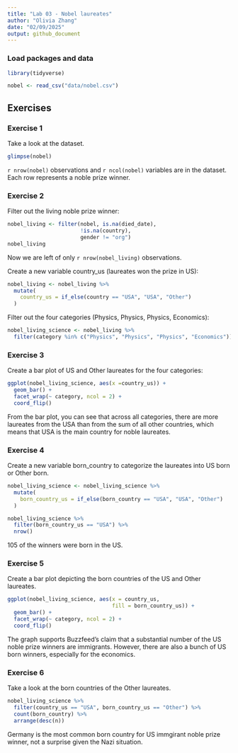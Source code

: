 ```yaml
---
title: "Lab 03 - Nobel laureates"
author: "Olivia Zhang"
date: "02/09/2025"
output: github_document
---
```


### Load packages and data

```r
library(tidyverse) 
```

```r
nobel <- read_csv("data/nobel.csv")
```

## Exercises

### Exercise 1

Take a look at the dataset. 

```r
glimpse(nobel)
```
`r nrow(nobel)` observations and `r ncol(nobel)` variables are in the dataset. Each row represents a noble prize winner. 

### Exercise 2

Filter out the living noble prize winner:

```r
nobel_living <- filter(nobel, is.na(died_date),
                       !is.na(country),
                       gender != "org")
nobel_living
```
Now we are left of only `r nrow(nobel_living)` observations. 


Create a new variable country_us (laureates won the prize in US):

```r
nobel_living <- nobel_living %>%
  mutate(
    country_us = if_else(country == "USA", "USA", "Other")
  )
```

Filter out the four categories (Physics, Physics, Physics, Economics):

```r
nobel_living_science <- nobel_living %>%
  filter(category %in% c("Physics", "Physics", "Physics", "Economics"))
```

### Exercise 3

Create a bar plot of US and Other laureates for the four categories:

```r
ggplot(nobel_living_science, aes(x =country_us)) +
  geom_bar() +
  facet_wrap(~ category, ncol = 2) +
  coord_flip()
```

From the bar plot, you can see that across all categories, there are more laureates from the USA than from the sum of all other countries, which means that USA is the main country for noble laureates. 

### Exercise 4

Create a new variable born_country to categorize the laureates into US born or Other born. 

```r
nobel_living_science <- nobel_living_science %>%
  mutate(
    born_country_us = if_else(born_country == "USA", "USA", "Other")
  )

nobel_living_science %>%
  filter(born_country_us == "USA") %>%
  nrow()
```
105 of the winners were born in the US.

### Exercise 5

Create a bar plot depicting the born countries of the US and Other laureates.

```r
ggplot(nobel_living_science, aes(x = country_us, 
                                 fill = born_country_us)) +
  geom_bar() +
  facet_wrap(~ category, ncol = 2) +
  coord_flip()
```

The graph supports Buzzfeed’s claim that a substantial number of the US noble prize winners are immigrants. However, there are also a bunch of US born winners, especially for the economics. 

### Exercise 6

Take a look at the born countries of the Other laureates. 

```r
nobel_living_science %>%
  filter(country_us == "USA", born_country_us == "Other") %>%
  count(born_country) %>%
  arrange(desc(n))
```
Germany is the most common born country for US immgirant noble prize winner, not a surprise given the Nazi situation. 
